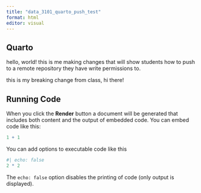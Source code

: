 ```yaml
---
title: "data_3101_quarto_push_test"
format: html
editor: visual
---
```


## Quarto

hello, world! this is me making changes that will show students how to push to a remote repository they have write permissions to.

this is my breaking change from class, hi there!

## Running Code

When you click the **Render** button a document will be generated that includes both content and the output of embedded code. You can embed code like this:

```r
1 + 1
```

You can add options to executable code like this

```r
#| echo: false
2 * 2
```

The `echo: false` option disables the printing of code (only output is displayed).
